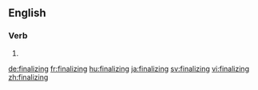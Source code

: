 ==English==

===Verb===
{{head|en|present participle}}

# {{present participle of|finalize|lang=en}}

[[de:finalizing]]
[[fr:finalizing]]
[[hu:finalizing]]
[[ja:finalizing]]
[[sv:finalizing]]
[[vi:finalizing]]
[[zh:finalizing]]